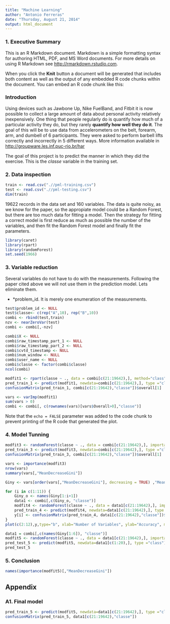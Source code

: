 ```yaml
---
title: "Machine Learning"
author: "Antonio Ferreras"
date: "Thursday, August 21, 2014"
output: html_document
---
```


### 1. Executive Summary

This is an R Markdown document. Markdown is a simple formatting syntax for authoring HTML, PDF, and MS Word documents. For more details on using R Markdown see <http://rmarkdown.rstudio.com>.

When you click the **Knit** button a document will be generated that includes both content as well as the output of any embedded R code chunks within the document. You can embed an R code chunk like this:

### Introduction

Using devices such as Jawbone Up, Nike FuelBand, and Fitbit it is now possible to collect a large amount of data about personal activity relatively inexpensively. One thing that people regularly do is quantify how much of a particular activity they do, but they rarely **quantify how well they do it**. The goal of this will be to use data from accelerometers on the belt, forearm, arm, and dumbell of 6 participants. They were asked to perform barbell lifts correctly and incorrectly in 5 different ways. More information available in [http://groupware.les.inf.puc-rio.br/har](http://groupware.les.inf.puc-rio.br/har)

The goal of this project is to predict the manner in which they did the exercise. This is the *classe* variable in the training set. 

### 2. Data inspection

```r
train <- read.csv(".//pml-training.csv")
test <- read.csv(".//pml-testing.csv")
dim(train)
```

19622 records in the data set and 160 variables. The data is quite noisy, as we know for the paper, so the appropiate model could be a Random Forest, but there are too much data for fitting a model. Then the strategy for fitting a correct model is first reduce as much as possible the number of the variables, and then fit the Random Forest model and finally fit the parameters.

```r
library(caret)
library(rpart)
library(randomForest)
set.seed(1966)
```


### 3. Variable reduction

Several variables do not have to do with the measurements. Following the paper cited above we will not use them in the prediction model. Lets eliminate them.

* *problem_id. It is merely one enumeration of the measurements. 

```r
test$problem_id <- NULL
test$classe<- c(rep("A",10), rep("B",10))
combi <- rbind(test,train)
nzv <- nearZeroVar(test)
combi <- combi[,-nzv]
```

```r
combi$X <- NULL
combi$raw_timestamp_part_1 <- NULL
combi$raw_timestamp_part_2 <- NULL
combi$cvtd_timestamp <- NULL
combi$num_window <- NULL
combi$user_name <- NULL
combi$classe <- factor(combi$classe)
ncol(combi)
```


```r
modfit1 <- rpart(classe ~ ., data = combi[c(21:19642),], method="class")
pred_train_1 <- predict(modfit1, newdata=combi[c(21:19642),], type ="class")
confusionMatrix(pred_train_1, combi[c(21:19642),"classe"])$overall[1]
```

```r
vars <- varImp(modfit1)
sum(vars > 0)
combi <- combi[, c(rownames(vars)[vars$Overall>0],"classe")]
```

Note that the `echo = FALSE` parameter was added to the code chunk to prevent printing of the R code that generated the plot.

### 4. Model Tunning

```r
modfit3 <- randomForest(classe ~ ., data = combi[c(21:19642),], importance=TRUE)
pred_train_3 <- predict(modfit3, newdata=combi[c(21:19642),], type ="class")
confusionMatrix(pred_train_3, combi[c(21:19642),"classe"])$overall[1]

vars <- importance(modfit3)
nrow(vars)
summary(vars[,"MeanDecreaseGini"])
```


```r
Giny <- vars[order(vars[,"MeanDecreaseGini"], decreasing = TRUE) ,"MeanDecreaseGini"]

for (i in c(1:11)) {
    Giny_o <- names(Giny[1:i+1])
    data1 <- combi[,c(Giny_o, "classe")]
    modfit4 <- randomForest(classe ~ ., data = data1[c(21:19642),], importance=TRUE)
    pred_train_4 <- predict(modfit4, newdata=data1[c(21:19642),], type ="class")
    y[i] <- confusionMatrix(pred_train_4, data1[c(21:19642),"classe"])$overall[1]
}
plot(c(2:12),y,type="b", xlab="Number of Variables", ylab="Accuracy", main="Random Forest", las=1, col="blue")
```


```r
data1 = combi[,c(names(Giny[1:6]), "classe")]
modfit5 <- randomForest(classe ~ ., data = data1[c(21:19642),], importance=TRUE)
pred_test_5 <- predict(modfit5, newdata=data1[c(1:20),], type ="class")
pred_test_5
```


### 5. Conclusion

```r
names(importance(modfit5)[,"MeanDecreaseGini"])
```

## Appendix

### A1. Final model

```r
pred_train_5 <- predict(modfit5, newdata=data1[c(21:19642),], type ="class")
confusionMatrix(pred_train_5, data1[c(21:19642),"classe"])
```





